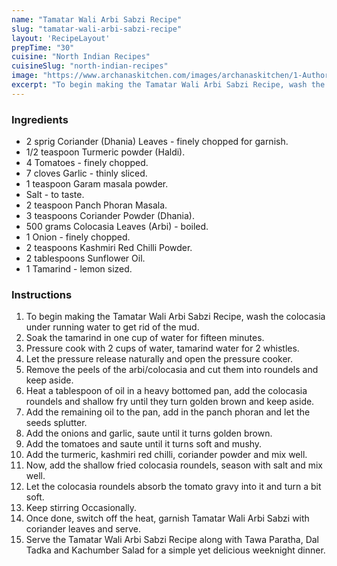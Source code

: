 ---
name: "Tamatar Wali Arbi Sabzi Recipe"
slug: "tamatar-wali-arbi-sabzi-recipe"
layout: 'RecipeLayout'
prepTime: "30"
cuisine: "North Indian Recipes"
cuisineSlug: "north-indian-recipes"
image: "https://www.archanaskitchen.com/images/archanaskitchen/1-Author/nithya.anantham/Tamatar_Wali_Arbi_Sabzi_Recipe.jpg"
excerpt: "To begin making the Tamatar Wali Arbi Sabzi Recipe, wash the colocasia under running water to get rid of the mud"
---

### Ingredients

- 2 sprig Coriander (Dhania) Leaves - finely chopped for garnish.
- 1/2 teaspoon Turmeric powder (Haldi).
- 4 Tomatoes - finely chopped.
- 7 cloves Garlic - thinly sliced.
- 1 teaspoon Garam masala powder.
- Salt - to taste.
- 2 teaspoon Panch Phoran Masala.
- 3 teaspoons Coriander Powder (Dhania).
- 500 grams Colocasia Leaves (Arbi) - boiled.
- 1 Onion - finely chopped.
- 2 teaspoons Kashmiri Red Chilli Powder.
- 2 tablespoons Sunflower Oil.
- 1 Tamarind - lemon sized.

### Instructions

1. To begin making the Tamatar Wali Arbi Sabzi Recipe, wash the colocasia under running water to get rid of the mud.
1. Soak the tamarind in one cup of water for fifteen minutes.
1. Pressure cook with 2 cups of water, tamarind water for 2 whistles.
1. Let the pressure release naturally and open the pressure cooker.
1. Remove the peels of the arbi/colocasia and  cut them into roundels and keep aside.
1. Heat a tablespoon of oil in a heavy bottomed pan, add the colocasia roundels and shallow fry until they turn golden brown and keep aside.
1. Add the remaining oil to the pan, add in the panch phoran and let the seeds splutter.
1. Add the onions and garlic, saute until it turns golden brown.
1. Add the tomatoes and saute until it turns soft and mushy.
1. Add the turmeric, kashmiri red chilli, coriander powder and mix well.
1. Now, add the shallow fried colocasia roundels, season with salt and mix well.
1. Let the colocasia roundels absorb the tomato gravy into it and turn a bit soft.
1. Keep stirring Occasionally.
1. Once done, switch off the heat, garnish Tamatar Wali Arbi Sabzi with coriander leaves and serve.
1. Serve the Tamatar Wali Arbi Sabzi Recipe along with Tawa Paratha, Dal Tadka and Kachumber Salad for a simple yet delicious weeknight dinner.

